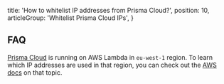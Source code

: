   title: 'How to whitelist IP addresses from Prisma Cloud?',
  position: 10,
  articleGroup: 'Whitelist Prisma Cloud IPs',
}

## FAQ

[Prisma Cloud](https://app.prisma.io) is running on AWS Lambda in `eu-west-1` region. To learn which IP addresses are used in that region, you can check out the [AWS docs](https://docs.aws.amazon.com/general/latest/gr/aws-ip-ranges.html) on that topic.